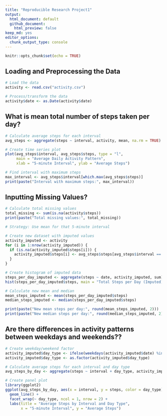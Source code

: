 ```yaml
---
title: "Reproducible Research Project1"
output:
  html_document: default
  github_document:
    html_preview: false
keep_md: yes
editor_options: 
  chunk_output_type: console
---
```


```r
knitr::opts_chunk$set(echo = TRUE)
```

## Loading and Preprocessing the Data
```r
# Load the data
activity <- read.csv("activity.csv")

# Process/transform the data
activity$date <- as.Date(activity$date)
```

## What is mean total number of steps taken per day?
```r
# Calculate average steps for each interval
avg_steps <- aggregate(steps ~ interval, activity, mean, na.rm = TRUE)

# Create time series plot
plot(avg_steps$interval, avg_steps$steps, type = "l", 
     main = "Average Daily Activity Pattern",
     xlab = "5-minute Interval", ylab = "Average Steps")

# Find interval with maximum steps
max_interval <- avg_steps$interval[which.max(avg_steps$steps)]
print(paste("Interval with maximum steps:", max_interval))
```

## Inputting Missing Values?
```r
# Calculate total missing values
total_missing <- sum(is.na(activity$steps))
print(paste("Total missing values:", total_missing))

# Strategy: Use mean for that 5-minute interval

# Create new dataset with imputed values
activity_imputed <- activity
for (i in 1:nrow(activity_imputed)) {
  if (is.na(activity_imputed$steps[i])) {
    activity_imputed$steps[i] <- avg_steps$steps[avg_steps$interval == activity_imputed$interval[i]]
  }
}

# Create histogram of imputed data
steps_per_day_imputed <- aggregate(steps ~ date, activity_imputed, sum)
hist(steps_per_day_imputed$steps, main = "Total Steps per Day (Imputed)", xlab = "Steps")

# Calculate new mean and median
mean_steps_imputed <- mean(steps_per_day_imputed$steps)
median_steps_imputed <- median(steps_per_day_imputed$steps)

print(paste("New mean steps per day:", round(mean_steps_imputed, 2)))
print(paste("New median steps per day:", round(median_steps_imputed, 2)))
```

## Are there differences in activity patterns between weekdays and weekends??
```r
# Create weekday/weekend factor
activity_imputed$day_type <- ifelse(weekdays(activity_imputed$date) %in% c("Saturday", "Sunday"), "weekend", "weekday")
activity_imputed$day_type <- as.factor(activity_imputed$day_type)

# Calculate average steps for each interval and day type
avg_steps_by_day <- aggregate(steps ~ interval + day_type, activity_imputed, mean)

# Create panel plot
library(ggplot2)
ggplot(avg_steps_by_day, aes(x = interval, y = steps, color = day_type)) +
  geom_line() +
  facet_wrap(~ day_type, ncol = 1, nrow = 2) +
  labs(title = "Average Steps by Interval and Day Type",
       x = "5-minute Interval", y = "Average Steps")
```

